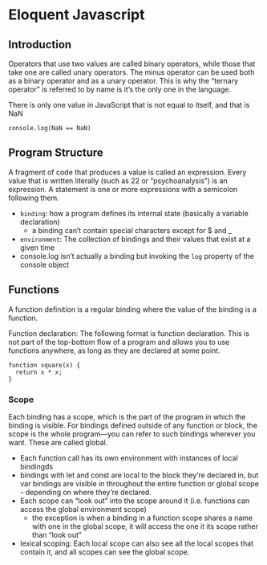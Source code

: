 # Eloquent Javascript 

## Introduction 
Operators that use two values are called binary operators, while those that take one are called unary operators. The minus operator can be used both as a binary operator and as a unary operator. This is why the "ternary operator" is referred to by name is it's the only one in the language.
  
There is only one value in JavaScript that is not equal to itself, and that is NaN
```
console.log(NaN == NaN)
```

## Program Structure
A fragment of code that produces a value is called an expression. Every value that is written literally (such as 22 or "psychoanalysis") is an expression. A statement is one or more expressions with a semicolon following them. 

+ `binding`: how a program defines its internal state (basically a variable declaration)
    + a binding can't contain special characters except for $ and _ 
+ `environment`: The collection of bindings and their values that exist at a given time
+ console.log isn't actually a binding but invoking the `log` property of the console object 

## Functions
A function definition is a regular binding where the value of the binding is a function. 

Function declaration: The following format is function declaration. This is not part of the top-bottom flow of a program and allows you to use functions anywhere, as long as they are declared at some point. 

```
function square(x) {
  return x * x;
}
```

### Scope 
Each binding has a scope, which is the part of the program in which the binding is visible. For bindings defined outside of any function or block, the scope is the whole program—you can refer to such bindings wherever you want. These are called global. 

+ Each function call has its own environment with instances of local bindingds 
+ bindings with let and const are local to the block they're declared in, but var bindings are visible in throughout the entire function or global scope - depending on where they're declared. 
+ Each scope can “look out” into the scope around it (i.e. functions can access the global environment scope)
    + the exception is when a binding in a function scope shares a name with one in the global scope, it will access the one it its scope rather than "look out"
+ lexical scoping: Each local scope can also see all the local scopes that contain it, and all scopes can see the global scope.

